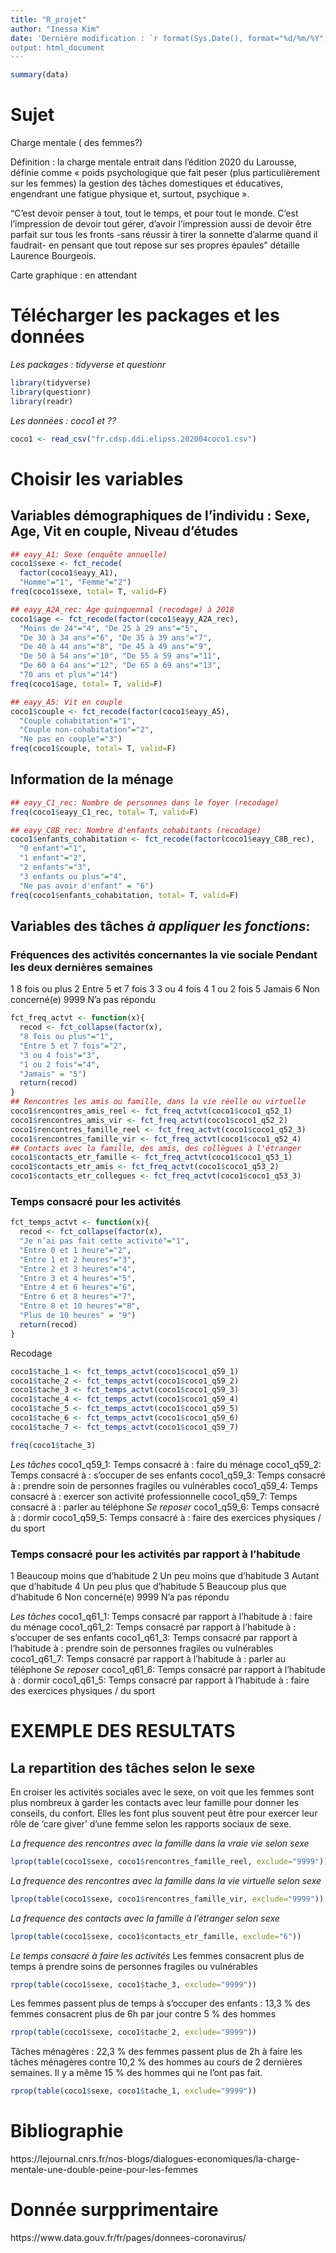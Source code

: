 ```yaml
---
title: "R_projet"
author: "Inessa Kim"
date: 'Dernière modification : `r format(Sys.Date(), format="%d/%m/%Y")`
output: html_document
---
```

```r
summary(data)
```


# Sujet 
Charge mentale ( des femmes?)

Définition : la charge mentale entrait dans l’édition 2020 du Larousse, définie comme « poids psychologique que fait peser (plus particulièrement sur les femmes) la gestion des tâches domestiques et éducatives, engendrant une fatigue physique et, surtout, psychique ».

"C'est devoir penser à tout, tout le temps, et pour tout le monde. C'est l'impression de devoir tout gérer, d'avoir l'impression aussi de devoir être parfait sur tous les fronts -sans réussir à tirer la sonnette d'alarme quand il faudrait- en pensant que tout repose sur ses propres épaules" détaille Laurence Bourgeois. 

Carte graphique : en attendant

# Télécharger les packages et les données
*Les packages : tidyverse et questionr*
```r
library(tidyverse)
library(questionr)
library(readr)
```
*Les données : coco1 et ??*
```r
coco1 <- read_csv("fr.cdsp.ddi.elipss.202004coco1.csv")
```
# Choisir les variables

## Variables démographiques de l'individu : Sexe, Age, Vit en couple, Niveau d'études
```r
## eayy_A1: Sexe (enquête annuelle)
coco1$sexe <- fct_recode(
  factor(coco1$eayy_A1),
  "Homme"="1", "Femme"="2")
freq(coco1$sexe, total= T, valid=F)
```
```r
## eayy_A2A_rec: Age quinquennal (recodage) à 2018
coco1$age <- fct_recode(factor(coco1$eayy_A2A_rec),
  "Moins de 24"="4", "De 25 à 29 ans"="5", 
  "De 30 à 34 ans"="6", "De 35 à 39 ans"="7",
  "De 40 à 44 ans"="8", "De 45 à 49 ans"="9",
  "De 50 à 54 ans"="10", "De 55 à 59 ans"="11",
  "De 60 à 64 ans"="12", "De 65 à 69 ans"="13",
  "70 ans et plus"="14")
freq(coco1$age, total= T, valid=F)
```
```r
## eayy_A5: Vit en couple
coco1$couple <- fct_recode(factor(coco1$eayy_A5),
  "Couple cohabitation"="1", 
  "Couple non-cohabitation"="2", 
  "Ne pas en couple"="3")
freq(coco1$couple, total= T, valid=F)
```
## Information de la ménage 
```r
## eayy_C1_rec: Nombre de personnes dans le foyer (recodage)
freq(coco1$eayy_C1_rec, total= T, valid=F)
```
```r
## eayy_C8B_rec: Nombre d'enfants cohabitants (recodage)
coco1$enfants_cohabitation <- fct_recode(factor(coco1$eayy_C8B_rec),
  "0 enfant"="1", 
  "1 enfant"="2", 
  "2 enfants"="3",
  "3 enfants ou plus"="4",
  "Ne pas avoir d'enfant" = "6")
freq(coco1$enfants_cohabitation, total= T, valid=F)
```

## Variables des tâches *à appliquer les fonctions*: 
### Fréquences des activités concernantes la vie sociale Pendant les deux dernières semaines

1 8 fois ou plus
2 Entre 5 et 7 fois
3 3 ou 4 fois
4 1 ou 2 fois
5 Jamais
6 Non concerné(e)
9999 N'a pas répondu

```r
fct_freq_actvt <- function(x){
  recod <- fct_collapse(factor(x),
  "8 fois ou plus"="1", 
  "Entre 5 et 7 fois"="2", 
  "3 ou 4 fois"="3",
  "1 ou 2 fois"="4",
  "Jamais" = "5")
  return(recod)
}
## Rencontres les amis ou famille, dans la vie réelle ou virtuelle
coco1$rencontres_amis_reel <- fct_freq_actvt(coco1$coco1_q52_1)
coco1$rencontres_amis_vir <- fct_freq_actvt(coco1$coco1_q52_2)
coco1$rencontres_famille_reel <- fct_freq_actvt(coco1$coco1_q52_3)
coco1$rencontres_famille_vir <- fct_freq_actvt(coco1$coco1_q52_4)
## Contacts avec la famille, des amis, des collègues à l'étranger
coco1$contacts_etr_famille <- fct_freq_actvt(coco1$coco1_q53_1)
coco1$contacts_etr_amis <- fct_freq_actvt(coco1$coco1_q53_2)
coco1$contacts_etr_collegues <- fct_freq_actvt(coco1$coco1_q53_3)
```

### Temps consacré pour les activités

```r
fct_temps_actvt <- function(x){
  recod <- fct_collapse(factor(x),
  "Je n’ai pas fait cette activité"="1", 
  "Entre 0 et 1 heure"="2", 
  "Entre 1 et 2 heures"="3",
  "Entre 2 et 3 heures"="4",
  "Entre 3 et 4 heures"="5",
  "Entre 4 et 6 heures"="6",
  "Entre 6 et 8 heures"="7",
  "Entre 8 et 10 heures"="8",
  "Plus de 10 heures" = "9")
  return(recod)
}
```

Recodage
```r
coco1$tache_1 <- fct_temps_actvt(coco1$coco1_q59_1)
coco1$tache_2 <- fct_temps_actvt(coco1$coco1_q59_2)
coco1$tache_3 <- fct_temps_actvt(coco1$coco1_q59_3)
coco1$tache_4 <- fct_temps_actvt(coco1$coco1_q59_4)
coco1$tache_5 <- fct_temps_actvt(coco1$coco1_q59_5)
coco1$tache_6 <- fct_temps_actvt(coco1$coco1_q59_6)
coco1$tache_7 <- fct_temps_actvt(coco1$coco1_q59_7)

```

```r
freq(coco1$tache_3)
```

*Les tâches*
coco1_q59_1: Temps consacré à : faire du ménage
coco1_q59_2: Temps consacré à : s’occuper de ses enfants
coco1_q59_3: Temps consacré à : prendre soin de personnes fragiles ou vulnérables
coco1_q59_4: Temps consacré à : exercer son activité professionnelle
coco1_q59_7: Temps consacré à : parler au téléphone
*Se reposer*
coco1_q59_6: Temps consacré à : dormir
coco1_q59_5: Temps consacré à : faire des exercices physiques / du sport

### Temps consacré pour les activités par rapport à l'habitude
1 Beaucoup moins que d’habitude
2 Un peu moins que d’habitude 
3 Autant que d’habitude 
4 Un peu plus que d’habitude
5 Beaucoup plus que d’habitude
6 Non concerné(e)
9999 N'a pas répondu

*Les tâches*
coco1_q61_1: Temps consacré par rapport à l'habitude à : faire du ménage
coco1_q61_2: Temps consacré par rapport à l'habitude à : s’occuper de ses enfants
coco1_q61_3: Temps consacré par rapport à l'habitude à : prendre soin de personnes fragiles ou vulnérables
coco1_q61_7: Temps consacré par rapport à l'habitude à : parler au téléphone
*Se reposer*
coco1_q61_6: Temps consacré par rapport à l'habitude à : dormir
coco1_q61_5: Temps consacré par rapport à l'habitude à : faire des exercices physiques / du sport

# EXEMPLE DES RESULTATS
## La repartition des tâches selon le sexe

En croiser les activités sociales avec le sexe, on voit que les femmes sont plus nombreux à garder les contacts avec leur famille pour donner les conseils, du confort. Elles les font plus souvent peut être pour exercer leur rôle de 'care giver' d'une femme selon les rapports sociaux de sexe. 

*La frequence des rencontres avec la famille dans la vraie vie selon sexe*
```r
lprop(table(coco1$sexe, coco1$rencontres_famille_reel, exclude="9999"))
```

*La frequence des rencontres avec la famille dans la vie virtuelle selon sexe*

```r
lprop(table(coco1$sexe, coco1$rencontres_famille_vir, exclude="9999"))
```
*La frequence des contacts avec la famille à l'étranger selon sexe*
```r
lprop(table(coco1$sexe, coco1$contacts_etr_famille, exclude="6"))
```

*Le temps consacré à faire les activités*
Les femmes consacrent plus de temps à prendre soins de personnes fragiles ou vulnérables
```r
rprop(table(coco1$sexe, coco1$tache_3, exclude="9999"))
```

Les femmes passent plus de temps à s'occuper des enfants : 13,3 % des femmes consacrent plus de 6h par jour contre 5 % des hommes

```r
rprop(table(coco1$sexe, coco1$tache_2, exclude="9999"))
```
Tâches ménagères : 22,3 % des femmes passent plus de 2h à faire les tâches ménagères contre 10,2 % des hommes au cours de 2 dernières semaines. Il y a même 15 % des hommes qui ne l'ont pas fait.
```r
rprop(table(coco1$sexe, coco1$tache_1, exclude="9999"))
```


# Bibliographie 
https://lejournal.cnrs.fr/nos-blogs/dialogues-economiques/la-charge-mentale-une-double-peine-pour-les-femmes

# Donnée surpprimentaire
https://www.data.gouv.fr/fr/pages/donnees-coronavirus/
